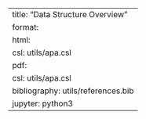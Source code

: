 ---
title: "Data Structure Overview"
format: 
  html:
    csl: utils/apa.csl
  pdf:
    csl: utils/apa.csl
bibliography: utils/references.bib
jupyter: python3
---